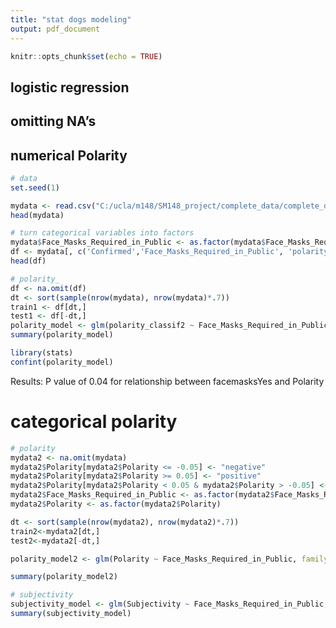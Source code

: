 ```yaml
---
title: "stat dogs modeling"
output: pdf_document
---
```


```r
knitr::opts_chunk$set(echo = TRUE)
```

## logistic regression

## omitting NA's
## numerical Polarity
```r
# data
set.seed(1)

mydata <- read.csv("C:/ucla/m148/SM148_project/complete_data/complete_data_sentiment.csv")
head(mydata)

# turn categorical variables into factors
mydata$Face_Masks_Required_in_Public <- as.factor(mydata$Face_Masks_Required_in_Public)
df <- mydata[, c('Confirmed','Face_Masks_Required_in_Public', 'polarity_classif2')]
head(df)

# polarity_
df <- na.omit(df)
dt <- sort(sample(nrow(mydata), nrow(mydata)*.7))
train1 <- df[dt,]
test1 <- df[-dt,]
polarity_model <- glm(polarity_classif2 ~ Face_Masks_Required_in_Public+Confirmed, data = train1)
summary(polarity_model)

library(stats)
confint(polarity_model)

```
Results: P value of 0.04 for relationship between facemasksYes and Polarity


# categorical polarity
```r
# polarity
mydata2 <- na.omit(mydata)
mydata2$Polarity[mydata2$Polarity <= -0.05] <- "negative"
mydata2$Polarity[mydata2$Polarity >= 0.05] <- "positive"
mydata2$Polarity[mydata2$Polarity < 0.05 & mydata2$Polarity > -0.05] <- "neutral"
mydata2$Face_Masks_Required_in_Public <- as.factor(mydata2$Face_Masks_Required_in_Public)
mydata2$Polarity <- as.factor(mydata2$Polarity)

dt <- sort(sample(nrow(mydata2), nrow(mydata2)*.7))
train2<-mydata2[dt,]
test2<-mydata2[-dt,]

polarity_model2 <- glm(Polarity ~ Face_Masks_Required_in_Public, family = "binomial", data = train2)

summary(polarity_model2)

# subjectivity
subjectivity_model <- glm(Subjectivity ~ Face_Masks_Required_in_Public, data = mydata)
summary(subjectivity_model)

```

